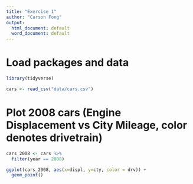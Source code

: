 ```yaml
---
title: "Exercise 1"
author: "Carson Fong"
output:
  html_document: default
  word_document: default
---
```


# Load packages and data

```r
library(tidyverse)

cars <- read_csv("data/cars.csv")
```

# Plot 2008 cars (Engine Displacement vs City Mileage, color denotes drivetrain)
```r
cars_2008 <- cars %>%
  filter(year == 2008)

ggplot(cars_2008, aes(x=displ, y=cty, color = drv)) +
  geom_point()

```
